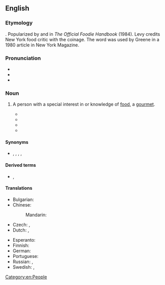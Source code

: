 {{also|Foodie}}
==English==

===Etymology===
{{suffix|en|food|ie}}. Popularized by {{w|Ann Barr}} and {{w|Paul Levy (journalist)|Paul Levy}} in ''The Official Foodie Handbook'' (1984). Levy credits New York food critic {{w|Gael Greene}} with the coinage. The word was used by Greene in a 1980 article in New York Magazine.

===Pronunciation===
* {{IPA|en|/ˈfuːdi/}}
* {{audio|en|En-au-foodie.ogg|Audio (AU)}}
* {{rhymes|en|uːdi|s=2}}

===Noun===
{{en-noun}}
{{wikipedia}}

# {{lb|en|colloquial}} A person with a special interest in or knowledge of [[food]], a [[gourmet]].
#: {{ux|en|We self-professed '''foodies''' liked to meet in restaurants and talk like experts about what we were eating.}}
#* {{quote-journal|en|author=Gael Greene|authorlink=Gael Greene|title=What's Nouvelle? La Cuisine Bourgeoise|work=New York Magazine|date=1980-06-02|page=33|pageurl=https://books.google.es/books?id=WOUCAAAAMBAJ&lpg=PA32&dq=&hl=&pg=PA33#v=onepage&q&f=false|passage=She offers crayfish with white feet or red . . . three ways, tends stove in high heels, slips into the small Art Deco dining room of Restaurant d'Olympe—a funeral parlor of shiny black walls and red velvet—to graze cheeks with her devotees, serious '''foodies''', and, from ten on, ''tout Paris'', the men as flashily beautiful as their beautiful women.}}
#* {{quote-book|en|author=Ann Barr|authorlink=Ann Barr|author2=Paul Levy|authorlink2=Paul Levy (journalist)|title=The Official Foodie Handbook: Be Modern–Worship Food|year=1984|publisher=Ebury Press|location=London|page=6|pageurl=https://archive.org/details/officialfoodieha0000barr/page/n7/mode/1up|isbn=978-0-85223-343-6|passage='''Foodies''' are the ones talking about food in any gathering—salivating over restaurants, recipes, radicchio. They don't think they are being trivial–'''Foodies''' consider food to be an art, on a level with painting or drama.}}
#* {{quote-web|en|author=Steven Poole|url=http://www.theguardian.com/books/2012/sep/28/lets-start-foodie-backlash|title=Let's start the foodie backlash|date=2012-09-28|work=The Guardian|passage=“Foodie” has now pretty much everywhere replaced “gourmet”, perhaps because the latter more strongly evokes privilege and a snobbish claim to uncommon sensory discrimination—even though those qualities are rampant among the “'''foodies'''” themselves.}}
#* {{quote-book|en|year=2014|author=Josee Johnston|author2=Shyon Baumann|title=Foodies: Democracy and Distinction in the Gourmet Foodscape|publisher=Routledge|isbn=9781317745006||url=https://books.google.com/books?id=FmW2BQAAQBAJ&lpg=PT65&dq=%22foodies%22&hl=es&pg=PT60#v=onepage&q&f=false|text=While the ''Foodie Handbook'' is now decades old, its message strikes a chord with contemporary '''foodie''' discourse, touching on themes like the abysmal quality of mainstream food (e.g., “cheese in plastic-wrapped portions”), the appeal of '''foodie''' accoutrement like chefs' knives and gas stoves, as well as the importance of thinking and talking about food (as opposed to just eating well—“pigs can eat well”) (1984: 6–7).}}

====Synonyms====
* {{sense|person who appreciates good food}} {{l|en|chowhound}}, {{l|en|foodist}}, {{l|en|foodista}} {{q|rare}}, {{l|en|gastronaut}}, {{l|en|gourmand}}

====Derived terms====
* {{l|en|foodie-ism}}, {{l|en|foodyism}}

====Translations====
{{trans-top|person with special interest in food}}
* Bulgarian: {{t+|bg|чревоугодник|m}}
* Chinese:
*: Mandarin: {{t+|cmn|美食家|tr=měishíjiā|sc=Hani}}
* Czech: {{t+|cs|gurmán}}, {{t+|cs|labužník}}
* Dutch: {{t+|nl|kookgek|m|f}}, {{t+|nl|lekkerbek}}
{{trans-mid}}
* Esperanto: {{t|eo|frandisto}}
* Finnish: {{t+|fi|herkkusuu}}
* German: {{t+|de|Foodie|m}}
* Portuguese: {{t+|pt|esfomeado|m}}
* Russian: {{t+|ru|чревоуго́дник|m}}, {{t+|ru|чревоугодница|f}}
* Swedish: {{t|sv|matnörd|c}}, {{t|sv|matfantast|c}}
{{trans-bottom}}

[[Category:en:People]]